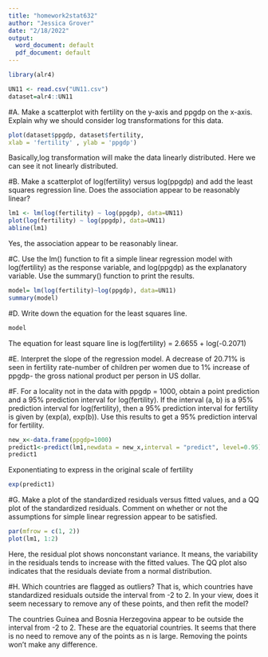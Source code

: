 ---
title: "homework2stat632"
author: "Jessica Grover"
date: "2/18/2022"
output:
  word_document: default
  pdf_document: default
---

```{r}
library(alr4)
```
```{r}
UN11 <- read.csv("UN11.csv")
dataset=alr4::UN11
```
#A. Make a scatterplot with fertility on the y-axis and ppgdp on the x-axis. Explain why we should consider log transformations for this data.
```{r}
plot(dataset$ppgdp, dataset$fertility,
xlab = 'fertility' , ylab = 'ppgdp')

```
Basically,log transformation will make the data linearly distributed. Here we can see it not linearly distributed.


#B. Make a scatterplot of log(fertility) versus log(ppgdp) and add the least squares regression line. Does the association appear to be reasonably linear?
```{r}
lm1 <- lm(log(fertility) ~ log(ppgdp), data=UN11)
plot(log(fertility) ~ log(ppgdp), data=UN11)
abline(lm1)
```
Yes, the association appear to be reasonably linear.

#C. Use the lm() function to fit a simple linear regression model with log(fertility) as the response variable, and log(ppgdp) as the explanatory variable. Use the summary() function
to print the results.
```{r}
model= lm(log(fertility)~log(ppgdp), data=UN11)
summary(model)
```

#D. Write down the equation for the least squares line.
```{r}
model
```
The equation for least square line is 
log(fertility) = 2.6655 + log(-0.2071)

#E. Interpret the slope of the regression model.
A decrease of 20.71% is seen in fertility rate-number of children per women due to 1% increase of ppgdp- the gross national product per person in US dollar.

#F. For a locality not in the data with ppgdp = 1000, obtain a point prediction and a 95% prediction interval for log(fertility). If the interval (a, b) is a 95% prediction interval for log(fertility), then a 95% prediction interval for fertility is given by (exp(a), exp(b)). Use this results to get a 95% prediction interval for fertility.
```{r}
new_x<-data.frame(ppgdp=1000)
predict1<-predict(lm1,newdata = new_x,interval = "predict", level=0.95)
predict1
```
Exponentiating to express in the original scale of fertility
```{r}
exp(predict1)
```


#G. Make a plot of the standardized residuals versus fitted values, and a QQ plot of the standardized residuals. Comment on whether or not the assumptions for simple linear regression appear to be satisfied.

```{r}
par(mfrow = c(1, 2))
plot(lm1, 1:2)

```
Here, the residual plot shows nonconstant variance. It means, the variability in the residuals tends to increase with the fitted values. The QQ plot also indicates that the residuals deviate from a normal distribution.

#H. Which countries are flagged as outliers? That is, which countries have standardized residuals outside the interval from -2 to 2. In your view, does it seem necessary to remove any of these points, and then refit the model?

The countries Guinea and Bosnia Herzegovina appear to be outside the interval from -2 to 2. These are the equatorial countries. It seems that there is no need to remove any of the points as n is large. Removing the points won't make any difference.
